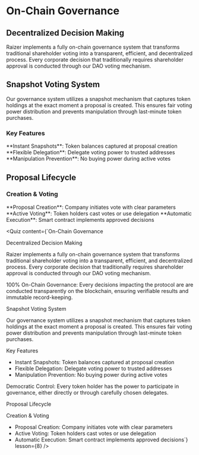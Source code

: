 

# On-Chain Governance

## Decentralized Decision Making

Raizer implements a fully on-chain governance system that transforms traditional shareholder voting into a transparent, efficient, and decentralized process. Every corporate decision that traditionally requires shareholder approval is conducted through our DAO voting mechanism.

<Highlight 
  type="feature"
  title="100% On-Chain Governance"
  description="Every decisions impacting the protocol are are conducted transparently on the blockchain, ensuring verifiable results and immutable record-keeping."
/>

## Snapshot Voting System

Our governance system utilizes a snapshot mechanism that captures token holdings at the exact moment a proposal is created. This ensures fair voting power distribution and prevents manipulation through last-minute token purchases.

### Key Features
<div className="mt-6">
<Feature icon={Vote}>**Instant Snapshots**: Token balances captured at proposal creation</Feature>
<Feature icon={Users}>**Flexible Delegation**: Delegate voting power to trusted addresses</Feature>
<Feature icon={Shield}>**Manipulation Prevention**: No buying power during active votes</Feature>
</div>

<Highlight 
  type="attention"
  title="Democratic Control"
  description="Every token holder has the power to participate in governance, either directly or through carefully chosen delegates."
/>

## Proposal Lifecycle

### Creation & Voting
<div className="mt-6">
<Feature icon={Workflow}>**Proposal Creation**: Company initiates vote with clear parameters</Feature>
<Feature icon={Vote}>**Active Voting**: Token holders cast votes or use delegation</Feature>
<Feature icon={Shield}>**Automatic Execution**: Smart contract implements approved decisions</Feature>
</div>

<Quiz 
  content={`On-Chain Governance

Decentralized Decision Making

Raizer implements a fully on-chain governance system that transforms traditional shareholder voting into a transparent, efficient, and decentralized process. Every corporate decision that traditionally requires shareholder approval is conducted through our DAO voting mechanism.

100% On-Chain Governance: Every decisions impacting the protocol are are conducted transparently on the blockchain, ensuring verifiable results and immutable record-keeping.

Snapshot Voting System

Our governance system utilizes a snapshot mechanism that captures token holdings at the exact moment a proposal is created. This ensures fair voting power distribution and prevents manipulation through last-minute token purchases.

Key Features

- Instant Snapshots: Token balances captured at proposal creation
- Flexible Delegation: Delegate voting power to trusted addresses
- Manipulation Prevention: No buying power during active votes

Democratic Control: Every token holder has the power to participate in governance, either directly or through carefully chosen delegates.

Proposal Lifecycle

Creation & Voting

- Proposal Creation: Company initiates vote with clear parameters
- Active Voting: Token holders cast votes or use delegation
- Automatic Execution: Smart contract implements approved decisions`} 
  lesson={8}
/>